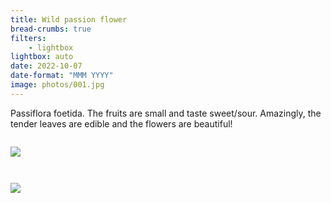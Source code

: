 ```yaml
---
title: Wild passion flower
bread-crumbs: true
filters:
    - lightbox
lightbox: auto
date: 2022-10-07
date-format: "MMM YYYY"
image: photos/001.jpg
---
```


Passiflora foetida. The fruits are small and taste sweet/sour. Amazingly, the tender leaves are edible and the flowers are beautiful! 

::: {style="display: grid;grid-template-columns: repeat(auto-fill, minmax(250px, 1fr));grid-gap: 1em;"}


![](photos/001.jpg){group="my-gallery"}

![](photos/002.jpg){group="my-gallery"}

:::
